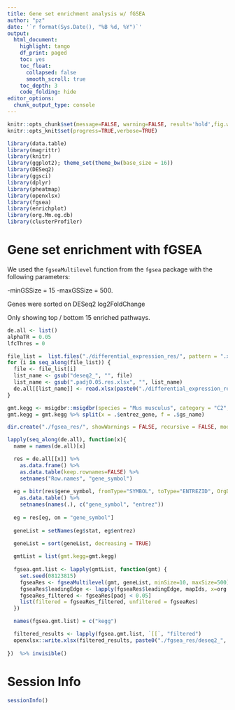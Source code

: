 ```yaml
---
title: Gene set enrichment analysis w/ fGSEA
author: "pz"
date: '`r format(Sys.Date(), "%B %d, %Y")`'
output:
  html_document:
    highlight: tango
    df_print: paged
    toc: yes
    toc_float:
      collapsed: false
      smooth_scroll: true
    toc_depth: 3
    code_folding: hide
editor_options:
  chunk_output_type: console
---
```



```r
knitr::opts_chunk$set(message=FALSE, warning=FALSE, result='hold',fig.width=8,tidy=TRUE, cache=FALSE)
knitr::opts_knit$set(progress=TRUE,verbose=TRUE)
```

```r
library(data.table)
library(magrittr)
library(knitr)
library(ggplot2); theme_set(theme_bw(base_size = 16))
library(DESeq2)
library(ggsci)
library(dplyr)
library(pheatmap)
library(openxlsx)
library(fgsea)
library(enrichplot)
library(org.Mm.eg.db)
library(clusterProfiler)
```

# Gene set enrichment with fGSEA {.tabset}

We used the `fgseaMultilevel` function from the `fgsea` package with the following parameters: 

  -minGSSize = 15
  -maxGSSize  = 500.

Genes were sorted on DESeq2 log2FoldChange

Only showing top / bottom 15 enriched pathways.

```r
de.all <- list()
alphaTR = 0.05
lfcThres = 0

file_list =  list.files("./differential_expression_res/", pattern = ".xlsx")
for (i in seq_along(file_list)) {
  file <- file_list[i]
  list_name <- gsub("deseq2_", "", file)
  list_name <- gsub(".padj0.05.res.xlsx", "", list_name)  
  de.all[[list_name]] <- read.xlsx(paste0("./differential_expression_res/", file), sheet = 1)
}
```

```r
gmt.kegg <- msigdbr::msigdbr(species = "Mus musculus", category = "C2", subcategory = "CP:KEGG") %>% dplyr::select(gs_name, entrez_gene)
gmt.kegg = gmt.kegg %>% split(x = .$entrez_gene, f = .$gs_name)
```

```r
dir.create("./fgsea_res/", showWarnings = FALSE, recursive = FALSE, mode = "0777")

lapply(seq_along(de.all), function(x){
  name = names(de.all)[x]

  res = de.all[[x]] %>%
    as.data.frame() %>%
    as.data.table(keep.rownames=FALSE) %>%
    setnames("Row.names", "gene_symbol")
  
  eg = bitr(res$gene_symbol, fromType="SYMBOL", toType="ENTREZID", OrgDb="org.Mm.eg.db") %>%
    as.data.table() %>%
    setnames(names(.), c("gene_symbol", "entrez"))
  
  eg = res[eg, on = "gene_symbol"] 
  
  geneList = setNames(eg$stat, eg$entrez)
  
  geneList = sort(geneList, decreasing = TRUE)

  gmtList = list(gmt.kegg=gmt.kegg)
  
  fgsea.gmt.list <- lapply(gmtList, function(gmt) {
    set.seed(08123815)
    fgseaRes <- fgseaMultilevel(gmt, geneList, minSize=10, maxSize=500)
    fgseaRes$leadingEdge <- lapply(fgseaRes$leadingEdge, mapIds, x=org.Mm.eg.db, keytype="ENTREZID", column="SYMBOL")
    fgseaRes_filtered <- fgseaRes[padj < 0.05]
    list(filtered = fgseaRes_filtered, unfiltered = fgseaRes)
  })

  names(fgsea.gmt.list) = c("kegg")

  filtered_results <- lapply(fgsea.gmt.list, `[[`, "filtered")
  openxlsx::write.xlsx(filtered_results, paste0("./fgsea_res/deseq2_", name, "_fgsea", "_padj0.05.res.xlsx"))
  
})  %>% invisible()
```


# Session Info
```r
sessionInfo()
```